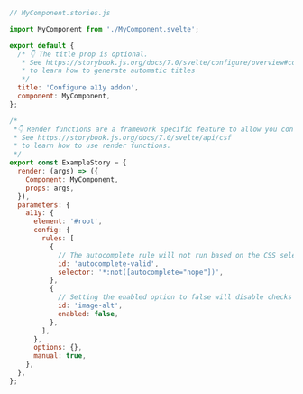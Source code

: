 ```js
// MyComponent.stories.js

import MyComponent from './MyComponent.svelte';

export default {
  /* 👇 The title prop is optional.
   * See https://storybook.js.org/docs/7.0/svelte/configure/overview#configure-story-loading
   * to learn how to generate automatic titles
   */
  title: 'Configure a11y addon',
  component: MyComponent,
};

/*
 *👇 Render functions are a framework specific feature to allow you control on how the component renders.
 * See https://storybook.js.org/docs/7.0/svelte/api/csf
 * to learn how to use render functions.
 */
export const ExampleStory = {
  render: (args) => ({
    Component: MyComponent,
    props: args,
  }),
  parameters: {
    a11y: {
      element: '#root',
      config: {
        rules: [
          {
            // The autocomplete rule will not run based on the CSS selector provided
            id: 'autocomplete-valid',
            selector: '*:not([autocomplete="nope"])',
          },
          {
            // Setting the enabled option to false will disable checks for this particular rule on all stories.
            id: 'image-alt',
            enabled: false,
          },
        ],
      },
      options: {},
      manual: true,
    },
  },
};
```
